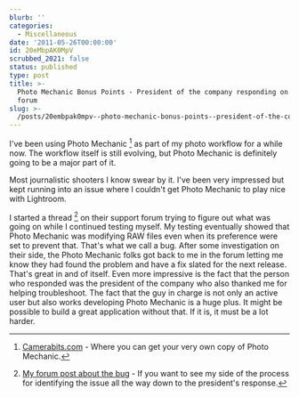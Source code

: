 ```yaml
---
blurb: ''
categories:
  - Miscellaneous
date: '2011-05-26T00:00:00'
id: 20eMbpAK0MpV
scrubbed_2021: false
status: published
type: post
title: >-
  Photo Mechanic Bonus Points - President of the company responding on a support
  forum
slug: >-
  /posts/20embpak0mpv--photo-mechanic-bonus-points--president-of-the-company-responding-on-a-support-forum
---
```


I've been using Photo Mechanic [^1] as part of my photo workflow for a while now. The workflow itself is still evolving, but Photo Mechanic is definitely going to be a major part of it. 

Most journalistic shooters I know swear by it. I've been very impressed but kept running into an issue where I couldn't get Photo Mechanic to play nice with Lightroom. 

I started a thread [^2] on their support forum trying to figure out what was going on while I continued testing myself. My testing eventually showed that Photo Mechanic was modifying RAW files even when its preference were set to prevent that. That's what we call a bug. After some investigation on their side, the Photo Mechanic folks got back to me in the forum letting me know they had found the problem and have a fix slated for the next release. That's great in and of itself. Even more impressive is the fact that the person who responded was the president of the company who also thanked me for helping troubleshoot. The fact that the guy in charge is not only an active user but also works developing Photo Mechanic is a huge plus. It might be possible to build a great application without that. If it is, it must be a lot harder. 

[^1]: [Camerabits.com](http://www.camerabits.com/site/) - Where you can
get your very own copy of Photo Mechanic. 

[^2]: [My forum post about the bug](http://forums.camerabits.com/index.php?topic=6381.0) - If you want to see my side of the process for identifying the issue all the way down to the president's response.
